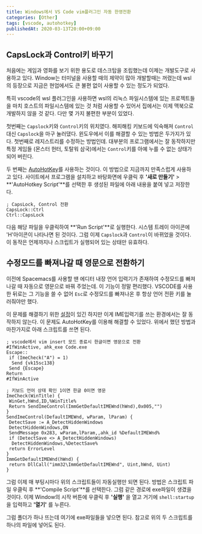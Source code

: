 ```yaml
---
title: Windows에서 VS Code vim플러그인 자동 한영전환
categories: [Other]
tags: [vscode, autohotkey]
publishedAt: 2020-03-13T20:00+09:00
---
```


## CapsLock과 Control키 바꾸기

처음에는 게임과 영화를 보기 위한 용도로 데스크탑을 조립했는데 이제는 개발도구로 사용하고 있다. Window는 터미널을 사용할 때의 제약이 많아 개발할때는 꺼렸는데 wsl의 등장으로 지금은 현업에서도 큰 불편 없이 사용할 수 있는 정도가 되었다.

특히 vscode의 wsl 플러그인을 사용하면 wsl의 리눅스 파일시스템에 있는 프로젝트들을 마치 호스트의 파일시스템에 있는 것 처럼 사용할 수 있어서 집에서는 이제 맥북으로 개발하지 않을 것 같다. 다만 몇 가지 불편한 부분이 있었다.

첫번째는 `Capslock`키와 `Control`키의 위치였다. 해피해킹 키보드에 익숙해져 `Control`대신 `Capslock`을 마구 눌러댔다. 윈도우에서 이를 해결할 수 있는 방법은 두가지가 있다. 첫번째로 레지스트리를 수정하는 방법인데. 대부분의 프로그램에서는 잘 동작하지만 특정 게임들 (몬스터 헌터, 토탈워 삼국)에서는 `Control`키를 아예 누를 수 없는 상태가 되어 버린다.

두 번째는 [AutoHotKey](https://www.autohotkey.com/)를 사용하는 것이다. 이 방법으로 지금까지 만족스럽게 사용하고 있다. 사이트에서 프로그램을 설치하고 바탕화면에 우클릭 후 **'새로 만들기'** > **'AutoHotkey Script'**를 선택한 후 생성된 파일에 아래 내용을 붙여 넣고 저장한다.

```text
; CapsLock, Control 전환
CapsLock::Ctrl
Ctrl::CapsLock
```

다음 해당 파일을 우클릭하여 **'Run Script'**로 실행한다. 시스템 트레이 아이콘에 'H'아이콘이 나타나면 된 것이다. 그럼 이제 `Capslock`과 `Control`이 바뀌었을 것이다. 이 동작은 언제까지나 스크립트가 실행되어 있는 상태만 유효하다.

## 수정모드를 빠져나갈 때 영문으로 전환하기

이전에 Spacemacs를 사용할 땐 에디터 내장 언어 입력기가 존재하여 수정모드를 빠져나갈 때 자동으로 영문으로 바꿔 주었는데. 이 기능이 정말 편리했다. VSCODE를 사용한 뒤로는 그 기능을 쓸 수 없어 `Esc`로 수정모드를 빠져나온 후 항상 언어 전환 키를 눌러줘야만 했다.

이 문제를 해결하기 위한 [설정](https://github.com/daipeihust/im-select)이 있긴 하지만 이게 IME입력기를 쓰는 환경에서는 잘 동작하지 않는다. 이 문제도 AutoHotKey를 이용해 해결할 수 있었다. 위에서 했던 방법과 마찬가지로 아래 스크립트를 쓰면 된다.

```text
; vscode에서 vim insert 모드 종료시 한글이면 영문으로 전환
#IfWinActive, ahk_exe Code.exe
Escape::
 if (ImeCheck("A") = 1)
  Send {vk15sc138}
 Send {Escape}
Return
#IfWinActive

; 키보드 언어 상태 확인 1이면 한글 0이면 영문
ImeCheck(WinTitle) {
 WinGet,hWnd,ID,%WinTitle%
 Return SendImeControl(ImmGetDefaultIMEWnd(hWnd),0x005,"")
}
SendImeControl(DefaultIMEWnd, wParam, lParam) {
 DetectSave := A_DetectHiddenWindows
 DetectHiddenWindows,ON
 SendMessage 0x283, wParam,lParam,,ahk_id %DefaultIMEWnd%
 if (DetectSave <> A_DetectHiddenWindows)
  DetectHiddenWindows,%DetectSave%
 return ErrorLevel
}
ImmGetDefaultIMEWnd(hWnd) {
 return DllCall("imm32\ImmGetDefaultIMEWnd", Uint,hWnd, Uint)
}
```

그럼 이제 매 부팅시마다 위의 스크립트들이 자동실행만 되면 된다. 방법은 스크립트 파일 우클릭 후 **'Compile Script'**를 선택한다. 그럼 같은 경로에 exe파일이 생겼을 것이다. 이제 Window의 시작 버튼에 우클릭 후 **'실행'** 을 열고 거기에 `shell:startup`을 입력하고 **'열기'** 를 누른다.

그럼 폴더가 하나 뜨는데 여기에 exe파일들을 넣으면 된다. 참고로 위의 두 스크립트를 하나의 파일에 넣어도 된다.
